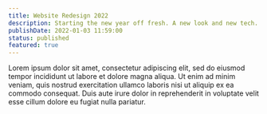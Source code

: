 ```yaml
---
title: Website Redesign 2022
description: Starting the new year off fresh. A new look and new tech.
publishDate: 2022-01-03 11:59:00
status: published
featured: true
---
```


Lorem ipsum dolor sit amet, consectetur adipiscing elit, sed do eiusmod tempor incididunt ut labore et dolore magna aliqua. Ut enim ad minim veniam, quis nostrud exercitation ullamco laboris nisi ut aliquip ex ea commodo consequat. Duis aute irure dolor in reprehenderit in voluptate velit esse cillum dolore eu fugiat nulla pariatur.
